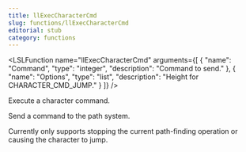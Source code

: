 ```yaml
---
title: llExecCharacterCmd
slug: functions/llExecCharacterCmd
editorial: stub
category: functions
---
```


<LSLFunction
	name="llExecCharacterCmd"
	arguments={[
	{
		"name": "Command",
		"type": "integer",
		"description": "Command to send."
	},
	{
		"name": "Options",
		"type": "list",
		"description": "Height for CHARACTER_CMD_JUMP."
	}
]}
/>

Execute a character command.

Send a command to the path system.

Currently only supports stopping the current path-finding operation or causing the character to jump.
